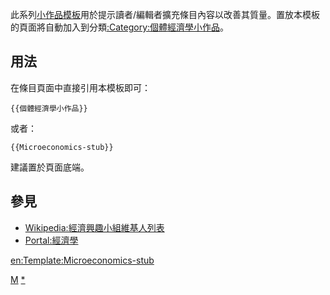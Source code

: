 <noinclude>{{template doc page viewed directly}}</noinclude>
<!-- 在本行下編輯模板說明 -->
此系列[[:Category:小作品模板|小作品模板]]用於提示讀者/編輯者擴充條目內容以改善其質量。置放本模板的頁面將自動加入到分類[[:Category:個體經濟學小作品]]。
== 用法 ==
在條目頁面中直接引用本模板即可：
<pre>{{個體經濟學小作品}}
</pre>
或者：
<pre>{{Microeconomics-stub}}
</pre>
建議置於頁面底端。
== 參見 ==
* [[Wikipedia:經濟興趣小組維基人列表]]
* [[Portal:經濟學]]
<includeonly>
<!-- 本行下加入模板的分類 -->
[[Category:經濟小作品模板|M]]
[[Category:個體經濟學小作品|*]]
<!-- 本行下加入模板的跨語言鏈接 -->
[[en:Template:Microeconomics-stub]]
</includeonly>